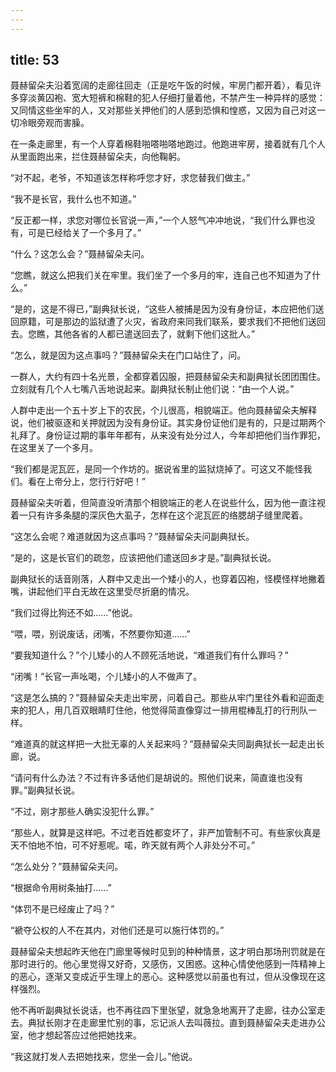 ```yaml
---
---
---
```

title: 53
---




聂赫留朵夫沿着宽阔的走廊往回走（正是吃午饭的时候，牢房门都开着），看见许多穿淡黄囚袍、宽大短裤和棉鞋的犯人仔细打量着他，不禁产生一种异样的感觉：又同情这些坐牢的人，又对那些关押他们的人感到恐惧和惶惑，又因为自己对这一切冷眼旁观而害臊。

在一条走廊里，有一个人穿着棉鞋啪嗒啪嗒地跑过。他跑进牢房，接着就有几个人从里面跑出来，拦住聂赫留朵夫，向他鞠躬。

“对不起，老爷，不知道该怎样称呼您才好，求您替我们做主。”

“我不是长官，我什么也不知道。”

“反正都一样，求您对哪位长官说一声，”一个人怒气冲冲地说，“我们什么罪也没有，可是已经给关了一个多月了。”

“什么？这怎么会？”聂赫留朵夫问。

“您瞧，就这么把我们关在牢里。我们坐了一个多月的牢，连自己也不知道为了什么。”

“是的，这是不得已，”副典狱长说，“这些人被捕是因为没有身份证，本应把他们送回原籍，可是那边的监狱遭了火灾，省政府来同我们联系，要求我们不把他们送回去。您瞧，其他各省的人都已遣送回去了，就剩下他们这批人。”

“怎么，就是因为这点事吗？”聂赫留朵夫在门口站住了，问。

一群人，大约有四十名光景，全都穿着囚服，把聂赫留朵夫和副典狱长团团围住。立刻就有几个人七嘴八舌地说起来。副典狱长制止他们说：“由一个人说。”

人群中走出一个五十岁上下的农民，个儿很高，相貌端正。他向聂赫留朵夫解释说，他们被驱逐和关押就因为没有身份证。其实身份证他们是有的，只是过期两个礼拜了。身份证过期的事年年都有，从来没有处分过人，今年却把他们当作罪犯，在这里关了一个多月。

“我们都是泥瓦匠，是同一个作坊的。据说省里的监狱烧掉了。可这又不能怪我们。看在上帝分上，您行行好吧！”

聂赫留朵夫听着，但简直没听清那个相貌端正的老人在说些什么，因为他一直注视着一只有许多条腿的深灰色大虱子，怎样在这个泥瓦匠的络腮胡子缝里爬着。

“这怎么会呢？难道就因为这点事吗？”聂赫留朵夫问副典狱长。

“是的，这是长官们的疏忽，应该把他们遣送回乡才是。”副典狱长说。

副典狱长的话音刚落，人群中又走出一个矮小的人，也穿着囚袍，怪模怪样地撇着嘴，讲起他们平白无故在这里受尽折磨的情况。

“我们过得比狗还不如……”他说。

“喂，喂，别说废话，闭嘴，不然要你知道……”

“要我知道什么？”个儿矮小的人不顾死活地说，“难道我们有什么罪吗？”

“闭嘴！”长官一声吆喝，个儿矮小的人不做声了。

“这是怎么搞的？”聂赫留朵夫走出牢房，问着自己。那些从牢门里往外看和迎面走来的犯人，用几百双眼睛盯住他，他觉得简直像穿过一排用棍棒乱打的行刑队一样。

“难道真的就这样把一大批无辜的人关起来吗？”聂赫留朵夫同副典狱长一起走出长廊，说。

“请问有什么办法？不过有许多话他们是胡说的。照他们说来，简直谁也没有罪。”副典狱长说。

“不过，刚才那些人确实没犯什么罪。”

“那些人，就算是这样吧。不过老百姓都变坏了，非严加管制不可。有些家伙真是天不怕地不怕，可不好惹呢。喏，昨天就有两个人非处分不可。”

“怎么处分？”聂赫留朵夫问。

“根据命令用树条抽打……”

“体罚不是已经废止了吗？”

“褫夺公权的人不在其内，对他们还是可以施行体罚的。”

聂赫留朵夫想起昨天他在门廊里等候时见到的种种情景，这才明白那场刑罚就是在那时进行的。他心里觉得又好奇，又感伤，又困惑。这种心情使他感到一阵精神上的恶心，逐渐又变成近乎生理上的恶心。这种感觉以前虽也有过，但从没像现在这样强烈。

他不再听副典狱长说话，也不再往四下里张望，就急急地离开了走廊，往办公室走去。典狱长刚才在走廊里忙别的事，忘记派人去叫薇拉。直到聂赫留朵夫走进办公室，他才想起答应过他把她找来。

“我这就打发人去把她找来，您坐一会儿。”他说。